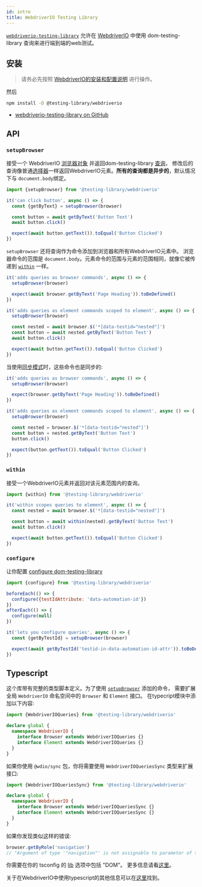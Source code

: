 ```yaml
---
id: intro
title: WebdriverIO Testing Library
---
```


[`webdriverio-testing-library`][gh] 允许在 [WebdriverIO](https://webdriver.io/) 中使用 dom-testing-library 查询来进行端到端的web测试。

## 安装

> 请务必先按照 [WebdriverIO的安装和配置说明](https://webdriver.io/docs/gettingstarted/) 进行操作。

然后

```bash npm2yarn
npm install -D @testing-library/webdriverio
```

- [webdriverio-testing-library on GitHub][gh]

## API

### `setupBrowser`

接受一个 WebdriverIO [浏览器对象](https://webdriver.io/docs/browserobject) 并返回dom-testing-library [查询](/docs/queries/about)，
修改后的查询像普通[选择器](https://webdriver.io/docs/selectors/)一样返回WebdriverIO元素。**所有的查询都是异步的**，默认情况下与 `document.body`绑定。

```javascript
import {setupBrowser} from '@testing-library/webdriverio'

it('can click button', async () => {
  const {getByText} = setupBrowser(browser)

  const button = await getByText('Button Text')
  await button.click()

  expect(await button.getText()).toEqual('Button Clicked')
})
```

`setupBrowser` 还将查询作为命令添加到浏览器和所有WebdriverIO元素中。
浏览器命令的范围是 `document.body`。元素命令的范围与元素的范围相同，就像它被传递到 [`within`](#within) 一样。

```javascript
it('adds queries as browser commands', async () => {
  setupBrowser(browser)

  expect(await browser.getByText('Page Heading')).toBeDefined()
})

it('adds queries as element commands scoped to element', async () => {
  setupBrowser(browser)

  const nested = await browser.$('*[data-testid="nested"]')
  const button = await nested.getByText('Button Text')
  await button.click()

  expect(await button.getText()).toEqual('Button Clicked')
})
```

当使用[同步模式](https://webdriver.io/docs/sync-vs-async#sync-mode)时，这些命令也是同步的:

```javascript
it('adds queries as browser commands', async () => {
  setupBrowser(browser)

  expect(browser.getByText('Page Heading')).toBeDefined()
})

it('adds queries as element commands scoped to element', async () => {
  setupBrowser(browser)

  const nested = browser.$('*[data-testid="nested"]')
  const button = nested.getByText('Button Text')
  button.click()

  expect(button.getText()).toEqual('Button Clicked')
})
```

### `within`

接受一个WebdriverIO元素并返回对该元素范围内的查询。

```javascript
import {within} from '@testing-library/webdriverio'

it('within scopes queries to element', async () => {
  const nested = await browser.$('*[data-testid="nested"]')

  const button = await within(nested).getByText('Button Text')
  await button.click()

  expect(await button.getText()).toEqual('Button Clicked')
})
```

### `configure`

让你配置 [configure dom-testing-library][config]

```javascript
import {configure} from '@testing-library/webdriverio'

beforeEach(() => {
  configure({testIdAttribute: 'data-automation-id'})
})
afterEach(() => {
  configure(null)
})

it('lets you configure queries', async () => {
  const {getByTestId} = setupBrowser(browser)

  expect(await getByTestId('testid-in-data-automation-id-attr')).toBeDefined()
})
```

## Typescript

这个库带有完整的类型脚本定义。为了使用 [`setupBrowser`](#setupbrowser) 添加的命令，
需要扩展全局 `WebdriverIO` 命名空间中的 `Browser` 和 `Element` 接口。
在typecript模块中添加以下内容:

```typescript
import {WebdriverIOQueries} from '@testing-library/webdriverio'

declare global {
  namespace WebdriverIO {
    interface Browser extends WebdriverIOQueries {}
    interface Element extends WebdriverIOQueries {}
  }
}
```

如果你使用 `@wdio/sync` 包，你将需要使用 `WebdriverIOQueriesSync` 类型来扩展接口:

```typescript
import {WebdriverIOQueriesSync} from '@testing-library/webdriverio'

declare global {
  namespace WebdriverIO {
    interface Browser extends WebdriverIOQueriesSync {}
    interface Element extends WebdriverIOQueriesSync {}
  }
}
```

如果你发现类似这样的错误:

```typescript
browser.getByRole('navigation')
// "Argument of type '"navigation"' is not assignable to parameter of type 'ByRoleOptions | undefined'."
```

你需要在你的 tsconfig 的 [lib](https://www.typescriptlang.org/tsconfig#lib) 选项中包括 "DOM"。
更多信息请看[这里](https://github.com/testing-library/webdriverio-testing-library/issues/22)。

关于在WebdriverIO中使用typescript的其他信息可以在[这里](https://webdriver.io/docs/typescript/)找到。

[config]: ../dom-testing-library/api-configuration.mdx
[gh]: https://github.com/testing-library/webdriverio-testing-library
